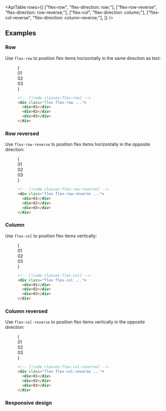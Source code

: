 

<ApiTable
  rows={[
    ["flex-row", "flex-direction: row;"],
    ["flex-row-reverse", "flex-direction: row-reverse;"],
    ["flex-col", "flex-direction: column;"],
    ["flex-col-reverse", "flex-direction: column-reverse;"],
  ]}
/>

## Examples

### Row

Use `flex-row` to position flex items horizontally in the same direction as text:

<Figure>

<Example>
  {
    <div className="flex flex-row gap-x-4 font-mono text-sm leading-6 font-bold text-white">
      <div className="flex h-14 w-14 items-center justify-center rounded-lg bg-fuchsia-500">01</div>
      <div className="flex h-14 w-14 items-center justify-center rounded-lg bg-fuchsia-500">02</div>
      <div className="flex h-14 w-14 items-center justify-center rounded-lg bg-fuchsia-500">03</div>
    </div>
  }
</Example>

```html
<!-- [!code classes:flex-row] -->
<div class="flex flex-row ...">
  <div>01</div>
  <div>02</div>
  <div>03</div>
</div>
```

</Figure>

### Row reversed

Use `flex-row-reverse` to position flex items horizontally in the opposite direction:

<Figure>

<Example>
  {
    <div className="flex flex-row-reverse gap-x-4 space-x-reverse font-mono text-sm leading-6 font-bold text-white">
      <div className="flex h-14 w-14 items-center justify-center rounded-lg bg-blue-500">01</div>
      <div className="flex h-14 w-14 items-center justify-center rounded-lg bg-blue-500">02</div>
      <div className="flex h-14 w-14 items-center justify-center rounded-lg bg-blue-500">03</div>
    </div>
  }
</Example>

```html
<!-- [!code classes:flex-row-reverse] -->
<div class="flex flex-row-reverse ...">
  <div>01</div>
  <div>02</div>
  <div>03</div>
</div>
```

</Figure>

### Column

Use `flex-col` to position flex items vertically:

<Figure>

<Example>
  {
    <div className="mx-auto flex max-w-xs flex-col space-y-4 font-mono text-sm leading-6 font-bold text-white">
      <div className="flex items-center justify-center rounded-lg bg-indigo-500 p-4">01</div>
      <div className="flex items-center justify-center rounded-lg bg-indigo-500 p-4">02</div>
      <div className="flex items-center justify-center rounded-lg bg-indigo-500 p-4">03</div>
    </div>
  }
</Example>

```html
<!-- [!code classes:flex-col] -->
<div class="flex flex-col ...">
  <div>01</div>
  <div>02</div>
  <div>03</div>
</div>
```

</Figure>

### Column reversed

Use `flex-col-reverse` to position flex items vertically in the opposite direction:

<Figure>

<Example>
  {
    <div className="mx-auto flex max-w-xs flex-col-reverse space-y-4 space-y-reverse font-mono text-sm leading-6 font-bold text-white">
      <div className="flex items-center justify-center rounded-lg bg-purple-500 p-4">01</div>
      <div className="flex items-center justify-center rounded-lg bg-purple-500 p-4">02</div>
      <div className="flex items-center justify-center rounded-lg bg-purple-500 p-4">03</div>
    </div>
  }
</Example>

```html
<!-- [!code classes:flex-col-reverse] -->
<div class="flex flex-col-reverse ...">
  <div>01</div>
  <div>02</div>
  <div>03</div>
</div>
```

</Figure>

### Responsive design

<ResponsiveDesign property="flex-direction" defaultClass="flex flex-col" featuredClass="flex-row" />
